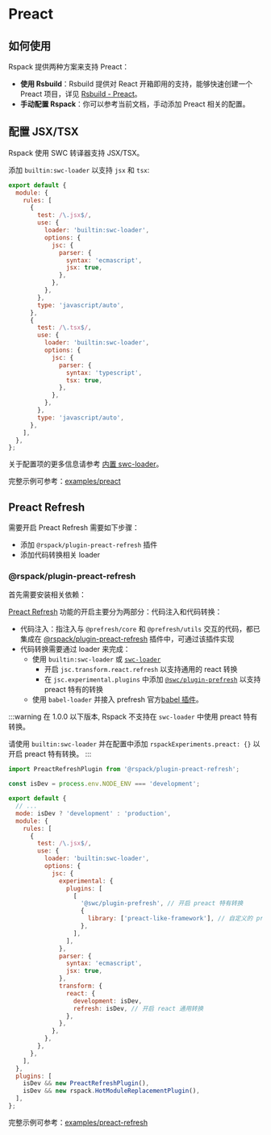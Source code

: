 
# Preact

## 如何使用

Rspack 提供两种方案来支持 Preact：

- **使用 Rsbuild**：Rsbuild 提供对 React 开箱即用的支持，能够快速创建一个 Preact 项目，详见 [Rsbuild - Preact](https://rsbuild.dev/zh/guide/framework/preact)。
- **手动配置 Rspack**：你可以参考当前文档，手动添加 Preact 相关的配置。

## 配置 JSX/TSX

Rspack 使用 SWC 转译器支持 JSX/TSX。

添加 `builtin:swc-loader` 以支持 `jsx` 和 `tsx`:

```js title="rspack.config.mjs"
export default {
  module: {
    rules: [
      {
        test: /\.jsx$/,
        use: {
          loader: 'builtin:swc-loader',
          options: {
            jsc: {
              parser: {
                syntax: 'ecmascript',
                jsx: true,
              },
            },
          },
        },
        type: 'javascript/auto',
      },
      {
        test: /\.tsx$/,
        use: {
          loader: 'builtin:swc-loader',
          options: {
            jsc: {
              parser: {
                syntax: 'typescript',
                tsx: true,
              },
            },
          },
        },
        type: 'javascript/auto',
      },
    ],
  },
};
```

关于配置项的更多信息请参考 [内置 swc-loader](guide/features/builtin-swc-loader)。

完整示例可参考：[examples/preact](https://github.com/rspack-contrib/rspack-examples/blob/main/rspack/preact)

## Preact Refresh

需要开启 Preact Refresh 需要如下步骤：

- 添加 `@rspack/plugin-preact-refresh` 插件
- 添加代码转换相关 loader

### @rspack/plugin-preact-refresh

首先需要安装相关依赖：

<PackageManagerTabs command="add @rspack/plugin-preact-refresh @prefresh/core @prefresh/utils -D" />

[Preact Refresh](https://github.com/preactjs/prefresh) 功能的开启主要分为两部分：代码注入和代码转换：

- 代码注入：指注入与 `@prefresh/core` 和 `@prefresh/utils` 交互的代码，都已集成在 [@rspack/plugin-preact-refresh](https://github.com/rspack-contrib/rspack-plugin-preact-refresh) 插件中，可通过该插件实现
- 代码转换需要通过 loader 来完成：
  - 使用 `builtin:swc-loader` 或 [`swc-loader`](https://swc.rs/docs/usage/swc-loader)
    - 开启 `jsc.transform.react.refresh` 以支持通用的 react 转换
    - 在 `jsc.experimental.plugins` 中添加 [`@swc/plugin-prefresh`](https://github.com/swc-project/plugins/tree/main/packages/prefresh) 以支持 preact 特有的转换
  - 使用 `babel-loader` 并接入 prefresh 官方[babel 插件](https://github.com/preactjs/prefresh/tree/main/packages/babel)。

:::warning
在 1.0.0 以下版本, Rspack 不支持在 `swc-loader` 中使用 preact 特有转换。

请使用 `builtin:swc-loader` 并在配置中添加 `rspackExperiments.preact: {}` 以开启 preact 特有转换。
:::

```js title="rspack.config.mjs"
import PreactRefreshPlugin from '@rspack/plugin-preact-refresh';

const isDev = process.env.NODE_ENV === 'development';

export default {
  // ...
  mode: isDev ? 'development' : 'production',
  module: {
    rules: [
      {
        test: /\.jsx$/,
        use: {
          loader: 'builtin:swc-loader',
          options: {
            jsc: {
              experimental: {
                plugins: [
                  [
                    '@swc/plugin-prefresh', // 开启 preact 特有转换
                    {
                      library: ['preact-like-framework'], // 自定义的 preact 库名, 默认值为 `["preact", "preact/compat", "react"]`
                    },
                  ],
                ],
              },
              parser: {
                syntax: 'ecmascript',
                jsx: true,
              },
              transform: {
                react: {
                  development: isDev,
                  refresh: isDev, // 开启 react 通用转换
                },
              },
            },
          },
        },
      },
    ],
  },
  plugins: [
    isDev && new PreactRefreshPlugin(),
    isDev && new rspack.HotModuleReplacementPlugin(),
  ],
};
```

完整示例可参考：[examples/preact-refresh](https://github.com/rspack-contrib/rspack-examples/blob/main/rspack/preact-refresh)
